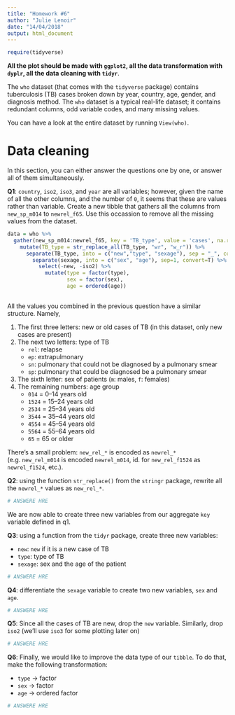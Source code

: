 ```yaml
---
title: "Homework #6"
author: "Julie Lenoir"
date: "14/04/2018"
output: html_document
---
```


```r
require(tidyverse)
```



**All the plot should be made with `ggplot2`, all the data transformation with `dyplr`, all the data cleaning with `tidyr`**.

The `who` dataset (that comes with the `tidyverse` package) contains  tuberculosis (TB) cases broken down by year, country, age, gender, and diagnosis method. The `who` dataset is a typical real-life dataset; it contains redundant columns, odd variable codes, and many missing values. 

You can have a look at the entire dataset by running `View(who)`. 

# Data cleaning

In this section, you can either answer the questions one by one, or answer all of them simultaneously. 

**Q1**: `country`, `iso2`, `iso3`, and `year` are all variables; however, given the name of all the other columns, and the number of `0`, it seems that these are values rather than variable. Create a new tibble that gathers all the columns from `new_sp_m014` to `newrel_f65`. Use this occassion to remove all the missing values from the dataset.

```r

data = who %>%
  gather(new_sp_m014:newrel_f65, key = 'TB_type', value = 'cases', na.rm=T) %>%
    mutate(TB_type = str_replace_all(TB_type, "wr", "w_r")) %>%
      separate(TB_type, into = c("new","type", "sexage"), sep = "_", convert=T) %>%
        separate(sexage, into = c("sex", "age"), sep=1, convert=T) %>%
          select(-new, -iso2) %>%
            mutate(type = factor(type), 
                   sex = factor(sex), 
                   age = ordered(age))
  

```

All the values you combined in the previous question have a similar structure. Namely,

1. The first three letters: new or old cases of TB (in this dataset, only new cases are present) 
1. The next two letters: type of TB
    - `rel`: relapse
    - `ep`: extrapulmonary
    - `sn`: pulmonary that could not be diagnosed by a pulmonary smear 
    - `sp`: pulmonary that could be diagnosed be a pulmonary smear 
1. The sixth letter: sex of patients (`m`: males, `f`: females)
1. The remaining numbers: age group
    - `014` = 0–14 years old
    - `1524` = 15–24 years old
    - `2534` = 25–34 years old
    - `3544` = 35–44 years old
    - `4554` = 45–54 years old
    - `5564` = 55–64 years old
    - `65` = 65 or older

There's a small problem: `new_rel_*` is encoded as `newrel_*` (e.g. `new_rel_m014` is encoded `newrel_m014`, id. for `new_rel_f1524` as `newrel_f1524`, etc.).

**Q2**: using the function `str_replace()` from the `stringr` package, rewrite all the `newrel_*` values as `new_rel_*`. 

```r
# ANSWERE HRE
```

We are now able to create three new variables from our aggregate `key` variable defined in q1. 

**Q3**: using a function from the `tidyr` package, create three new variables:

  - `new`: `new` if it is a new case of TB
  - `type`: type of TB
  - `sexage`: sex and the age of the patient 
    
```r
# ANSWERE HRE
```  

**Q4**: differentiate the `sexage` variable to create two new variables, `sex` and `age`.

```r
# ANSWERE HRE
```

**Q5**: Since all the cases of TB are new, drop the `new` variable. Similarly, drop `iso2` (we'll use `iso3` for some plotting later on)

```r
# ANSWERE HRE
```

**Q6**: Finally, we would like to improve the data type of our `tibble`. To do that, make the following transformation:

  - `type` -> factor 
  - `sex`  -> factor 
  - `age`  -> ordered factor
    
```r
# ANSWERE HRE
```



